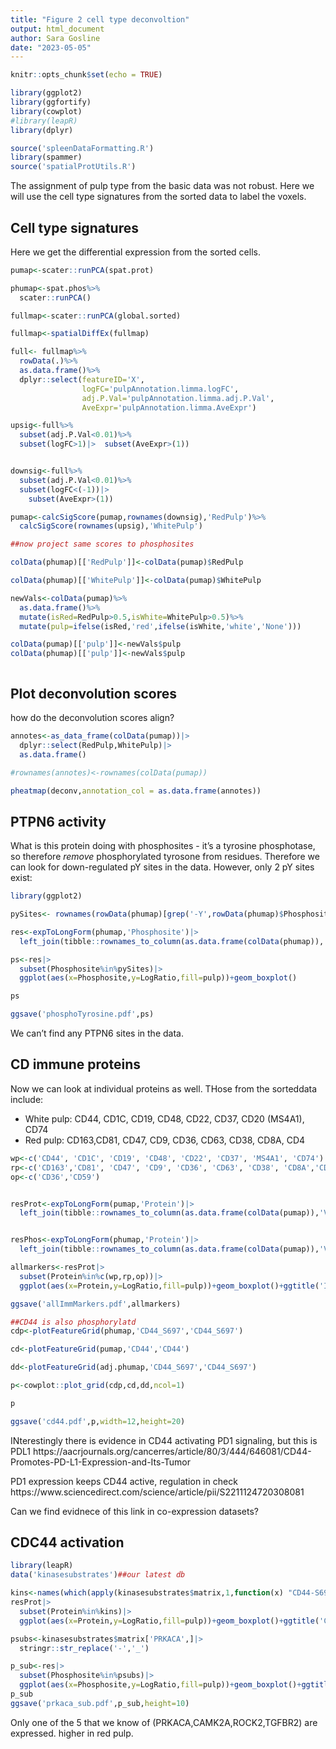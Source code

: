 ```yaml
---
title: "Figure 2 cell type deconvoltion"
output: html_document
author: Sara Gosline
date: "2023-05-05"
---
```


```r
knitr::opts_chunk$set(echo = TRUE)

library(ggplot2)
library(ggfortify)
library(cowplot)
#library(leapR)
library(dplyr)

source('spleenDataFormatting.R')
library(spammer)
source('spatialProtUtils.R')

```

The assignment of pulp type from the basic data was not robust. Here we will use the cell type signatures from the sorted data to label the voxels.


## Cell type signatures

Here we get the differential expression from the sorted cells.

```r


pumap<-scater::runPCA(spat.prot)

phumap<-spat.phos%>%
  scater::runPCA()

fullmap<-scater::runPCA(global.sorted)

fullmap<-spatialDiffEx(fullmap)

full<- fullmap%>%
  rowData(.)%>%
  as.data.frame()%>%
  dplyr::select(featureID='X',
                logFC='pulpAnnotation.limma.logFC',
                adj.P.Val='pulpAnnotation.limma.adj.P.Val',
                AveExpr='pulpAnnotation.limma.AveExpr')

upsig<-full%>%
  subset(adj.P.Val<0.01)%>%
  subset(logFC>1)|>  subset(AveExpr>(1))


downsig<-full%>%
  subset(adj.P.Val<0.01)%>%
  subset(logFC<(-1))|>
    subset(AveExpr>(1))

pumap<-calcSigScore(pumap,rownames(downsig),'RedPulp')%>%
  calcSigScore(rownames(upsig),'WhitePulp')

##now project same scores to phosphosites

colData(phumap)[['RedPulp']]<-colData(pumap)$RedPulp

colData(phumap)[['WhitePulp']]<-colData(pumap)$WhitePulp

newVals<-colData(pumap)%>%
  as.data.frame()%>%
  mutate(isRed=RedPulp>0.5,isWhite=WhitePulp>0.5)%>%
  mutate(pulp=ifelse(isRed,'red',ifelse(isWhite,'white','None')))

colData(pumap)[['pulp']]<-newVals$pulp
colData(phumap)[['pulp']]<-newVals$pulp



```

## Plot deconvolution scores

how do the deconvolution scores align?

```r

annotes<-as_data_frame(colData(pumap))|>
  dplyr::select(RedPulp,WhitePulp)|>
  as.data.frame()

#rownames(annotes)<-rownames(colData(pumap))

pheatmap(deconv,annotation_col = as.data.frame(annotes))

```

## PTPN6 activity
What is this protein doing with phosphosites - it's a tyrosine phosphotase, so therefore _remove_ phosphorylated tyrosone from residues. Therefore we can look for down-regulated pY sites in the data. However, only 2 pY sites exist:

```r
library(ggplot2)

pySites<- rownames(rowData(phumap)[grep('-Y',rowData(phumap)$Phosphosite),])

res<-expToLongForm(phumap,'Phosphosite')|>
  left_join(tibble::rownames_to_column(as.data.frame(colData(phumap)),'Voxel'))

ps<-res|>
  subset(Phosphosite%in%pySites)|>
  ggplot(aes(x=Phosphosite,y=LogRatio,fill=pulp))+geom_boxplot()

ps

ggsave('phosphoTyrosine.pdf',ps)
```
We can't find any PTPN6 sites in the data.

## CD immune proteins

Now we can look at individual proteins as well. THose from the sorteddata include:

- White pulp: CD44, CD1C, CD19, CD48, CD22, CD37, CD20 (MS4A1), CD74
- Red pulp: CD163,CD81, CD47, CD9, CD36, CD63, CD38, CD8A, CD4

```r
wp<-c('CD44', 'CD1C', 'CD19', 'CD48', 'CD22', 'CD37', 'MS4A1', 'CD74')
rp<-c('CD163','CD81', 'CD47', 'CD9', 'CD36', 'CD63', 'CD38', 'CD8A','CD4')
op<-c('CD36','CD59')


resProt<-expToLongForm(pumap,'Protein')|>
  left_join(tibble::rownames_to_column(as.data.frame(colData(pumap)),'Voxel'))


resPhos<-expToLongForm(phumap,'Protein')|>
  left_join(tibble::rownames_to_column(as.data.frame(colData(pumap)),'Voxel'))

allmarkers<-resProt|>
  subset(Protein%in%c(wp,rp,op))|>
  ggplot(aes(x=Protein,y=LogRatio,fill=pulp))+geom_boxplot()+ggtitle('Immune markers')

ggsave('allImmMarkers.pdf',allmarkers)

##CD44 is also phosphorylatd
cdp<-plotFeatureGrid(phumap,'CD44_S697','CD44_S697')

cd<-plotFeatureGrid(pumap,'CD44','CD44')

dd<-plotFeatureGrid(adj.phumap,'CD44_S697','CD44_S697')

p<-cowplot::plot_grid(cdp,cd,dd,ncol=1)

p

ggsave('cd44.pdf',p,width=12,height=20)
```

INterestingly there is evidence in CD44 activating PD1 signaling, but this is PDL1
https://aacrjournals.org/cancerres/article/80/3/444/646081/CD44-Promotes-PD-L1-Expression-and-Its-Tumor
  
PD1 expression keeps CD44 active, regulation in check
https://www.sciencedirect.com/science/article/pii/S2211124720308081
  
Can we find evidnece of this link in co-expression datasets?

## CDC44 activation

```r
library(leapR)
data('kinasesubstrates')##our latest db

kins<-names(which(apply(kinasesubstrates$matrix,1,function(x) "CD44-S697"%in%x)))
resProt|>
  subset(Protein%in%kins)|>
  ggplot(aes(x=Protein,y=LogRatio,fill=pulp))+geom_boxplot()+ggtitle('CD44 Kinases')

psubs<-kinasesubstrates$matrix['PRKACA',]|>
  stringr::str_replace('-','_')

p_sub<-res|>
  subset(Phosphosite%in%psubs)|>
  ggplot(aes(x=Phosphosite,y=LogRatio,fill=pulp))+geom_boxplot()+ggtitle('PRKACA Substrates')+coord_flip()
p_sub
ggsave('prkaca_sub.pdf',p_sub,height=10)
```
Only one of the 5 that we know of (PRKACA,CAMK2A,ROCK2,TGFBR2) are expressed. higher in red pulp. 




